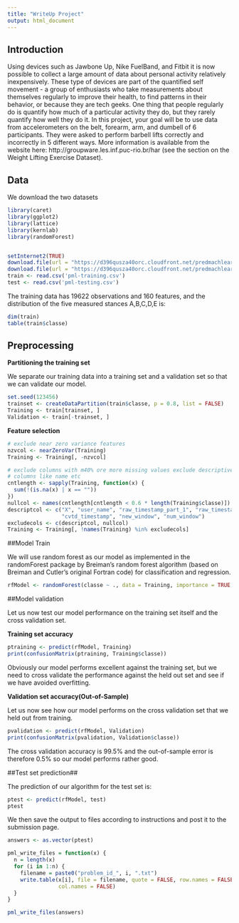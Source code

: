 ```yaml
---
title: "WriteUp Project"
output: html_document
---
```


## Introduction

Using devices such as Jawbone Up, Nike FuelBand, and Fitbit it is now possible to collect a large amount of data about personal activity relatively inexpensively. These type of devices are part of the quantified self movement - a group of enthusiasts who take measurements about themselves regularly to improve their health, to find patterns in their behavior, or because they are tech geeks. One thing that people regularly do is quantify how much of a particular activity they do, but they rarely quantify how well they do it. In this project, your goal will be to use data from accelerometers on the belt, forearm, arm, and dumbell of 6 participants. They were asked to perform barbell lifts correctly and incorrectly in 5 different ways. More information is available from the website here: http://groupware.les.inf.puc-rio.br/har (see the section on the Weight Lifting Exercise Dataset). 


## Data

We download the two datasets

```r
library(caret)
library(ggplot2)
library(lattice)
library(kernlab)
library(randomForest)


setInternet2(TRUE)
download.file(url = "https://d396qusza40orc.cloudfront.net/predmachlearn/pml-training.csv", destfile = "pml-training.csv")
download.file(url = "https://d396qusza40orc.cloudfront.net/predmachlearn/pml-testing.csv", destfile = "pml-testing.csv")
train <- read.csv('pml-training.csv')
test <- read.csv('pml-testing.csv')

```

The training data has 19622 observations and 160 features, and the distribution of the five measured stances A,B,C,D,E is:

```r
dim(train)
table(train$classe)

```


## Preprocessing
**Partitioning the training set**

We separate our training data into a training set and a validation set so that we can validate our model.

```r
set.seed(123456)
trainset <- createDataPartition(train$classe, p = 0.8, list = FALSE)
Training <- train[trainset, ]
Validation <- train[-trainset, ]

```

**Feature selection**
```r
# exclude near zero variance features
nzvcol <- nearZeroVar(Training)
Training <- Training[, -nzvcol]

# exclude columns with m40% ore more missing values exclude descriptive
# columns like name etc
cntlength <- sapply(Training, function(x) {
  sum(!(is.na(x) | x == ""))
})
nullcol <- names(cntlength[cntlength < 0.6 * length(Training$classe)])
descriptcol <- c("X", "user_name", "raw_timestamp_part_1", "raw_timestamp_part_2", 
                 "cvtd_timestamp", "new_window", "num_window")
excludecols <- c(descriptcol, nullcol)
Training <- Training[, !names(Training) %in% excludecols]

```

##Model Train

We will use random forest as our model as implemented in the randomForest package by Breiman's random forest algorithm (based on Breiman and Cutler's original Fortran code) for classification and regression.

```r
rfModel <- randomForest(classe ~ ., data = Training, importance = TRUE, ntrees = 10)

```

##Model validation

Let us now test our model performance on the training set itself and the cross validation set.

**Training set accuracy**
```r
ptraining <- predict(rfModel, Training)
print(confusionMatrix(ptraining, Training$classe))

```

Obviously our model performs excellent against the training set, but we need to cross validate the performance against the held out set and see if we have avoided overfitting.

**Validation set accuracy(Out-of-Sample)**

Let us now see how our model performs on the cross validation set that we held out from training.
```r
pvalidation <- predict(rfModel, Validation)
print(confusionMatrix(pvalidation, Validation$classe))

```

The cross validation accuracy is 99.5% and the out-of-sample error is therefore 0.5% so our model performs rather good.

##Test set prediction##

The prediction of our algorithm for the test set is:

```r
ptest <- predict(rfModel, test)
ptest

```

We then save the output to files according to instructions and post it to the submission page.

```r
answers <- as.vector(ptest)

pml_write_files = function(x) {
  n = length(x)
  for (i in 1:n) {
    filename = paste0("problem_id_", i, ".txt")
    write.table(x[i], file = filename, quote = FALSE, row.names = FALSE, 
                col.names = FALSE)
  }
}

pml_write_files(answers)

```




